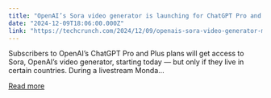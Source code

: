 ```yaml
---
title: "OpenAI’s Sora video generator is launching for ChatGPT Pro and Plus subscribers — but not in the EU"
date: "2024-12-09T18:06:00.000Z"
link: "https://techcrunch.com/2024/12/09/openais-sora-video-generator-might-not-be-available-in-the-eu-at-launch/"
---
```


Subscribers to OpenAI&#8217;s ChatGPT Pro and Plus plans will get access to Sora, OpenAI&#8217;s video generator, starting today — but only if they live in certain countries. During a livestream Monda...

[Read more](https://techcrunch.com/2024/12/09/openais-sora-video-generator-might-not-be-available-in-the-eu-at-launch/)

